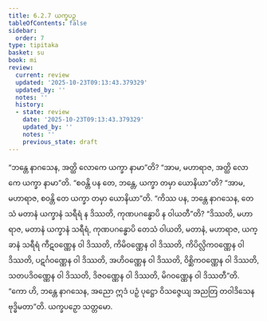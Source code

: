 ```yaml
---
title: 6.2.7 ယက္ခပဉှ
tableOfContents: false
sidebar:
  order: 7
type: tipitaka
basket: su
book: mi
review:
  current: review
  updated: '2025-10-23T09:13:43.379329'
  updated_by: ''
  notes: ''
  history:
  - state: review
    date: '2025-10-23T09:13:43.379329'
    updated_by: ''
    notes: ''
    previous_state: draft
---
```



<ReviewStatus review={frontmatter.review} showDetails={true} />

<HypothesisAnnotation frontmatter={frontmatter} />

<DynamicBreadcrumb />

<Division number="186" book="mi" e="ch" v="28">

<Paragraph number="1196" book="mi">
“ဘန္တေ နာဂသေန, အတ္ထိ လောကေ ယက္ခာ နာမာ”တိ? “အာမ, မဟာရာဇ, အတ္ထိ လောကေ ယက္ခာ နာမာ”တိ. “စဝန္တိ ပန တေ, ဘန္တေ, ယက္ခာ တမှာ ယောနိယာ”တိ? “အာမ, မဟာရာဇ, စဝန္တိ တေ ယက္ခာ တမှာ ယောနိယာ”တိ. “ကိဿ ပန, ဘန္တေ နာဂသေန, တေသံ မတာနံ ယက္ခာနံ သရီရံ န ဒိဿတိ, ကုဏပဂန္ဓောပိ န ဝါယတီ”တိ? “ဒိဿတိ, မဟာရာဇ, မတာနံ ယက္ခာနံ သရီရံ, ကုဏပဂန္ဓောပိ တေသံ ဝါယတိ, မတာနံ, မဟာရာဇ, ယက္ခာနံ သရီရံ ကီဋဝဏ္ဏေန ဝါ ဒိဿတိ, ကိမိဝဏ္ဏေန ဝါ ဒိဿတိ, ကိပိလ္လိကဝဏ္ဏေန ဝါ ဒိဿတိ, ပဋင်္ဂဝဏ္ဏေန ဝါ ဒိဿတိ, အဟိဝဏ္ဏေန ဝါ ဒိဿတိ, ဝိစ္ဆိကဝဏ္ဏေန ဝါ ဒိဿတိ, သတပဒိဝဏ္ဏေန ဝါ ဒိဿတိ, ဒိဇဝဏ္ဏေန ဝါ ဒိဿတိ, မိဂဝဏ္ဏေန ဝါ ဒိဿတီ”တိ. “ကော ဟိ, ဘန္တေ နာဂသေန, အညော ဣဒံ ပဉှံ ပုဋ္ဌော ဝိသဇ္ဇေယျ အညတြ တဝါဒိသေန ဗုဒ္ဓိမတာ”တိ.

</Paragraph>
</Division>

<Paragraph number="1197" type="center" book="mi">
ယက္ခပဉှော သတ္တမော.
</Paragraph>